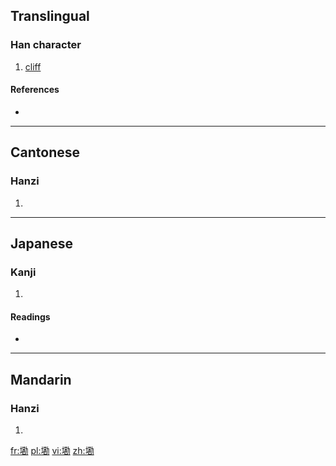 ==Translingual==

===Han character===
{{Han char|rn=32|rad=土|as=11|sn=14|four=4412<sub>7</sub>|canj=土廿女尸 (GTVS)}}

# [[cliff]]

====References====
* {{Han ref|kx=0237.260|dkj=05418|dj=0476.060|hdz=10477.100|uh=5888|ud=22664|bh=E165|bd=57701}}

----

==Cantonese==

===Hanzi===
{{yue-hanzi|jyut=|y=ham3}}

# {{defn|Cantonese|sort=土11}}

----

==Japanese==

===Kanji===
{{ja-kanji|grade=|rs=土11}}

# {{defn|Japanese|sort=土11}}

====Readings====
* {{ja-readings|on=[[かん]] (kan), [[こん]] (kon)|kun=[[さかひ]] (sakahi)}}

----

==Mandarin==

===Hanzi===
{{cmn-hanzi|pin=[[kàn]] ([[kan4]])|wg=k'an<sup>4</sup>}}

# {{defn|Mandarin|sort=土11}}

[[fr:墈]]
[[pl:墈]]
[[vi:墈]]
[[zh:墈]]